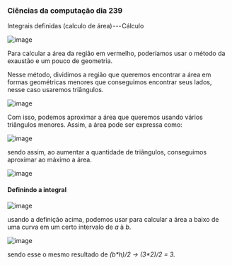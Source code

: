




### Ciências da computação dia 239

Integrais definidas (calculo de área) --- Cálculo

![image](https://cdn-images-1.medium.com/max/800/1*GGxQ76iwMG4ZnCgSrd2PKw.png)

Para calcular a área da região em vermelho, poderíamos usar o método da
exaustão e um pouco de geometria.

Nesse método, dividimos a região que queremos encontrar a área em formas
geométricas menores que conseguimos encontrar seus lados, nesse caso
usaremos triângulos.

![image](https://cdn-images-1.medium.com/max/800/1*QJrr9OT2R1E2QX9r5An5Xw.png)

Com isso, podemos aproximar a área que queremos usando vários triângulos
menores. Assim, a área pode ser expressa como:

![image](https://cdn-images-1.medium.com/max/800/1*I7QEeElKqlR2FAjTxjKw-Q.png)

sendo assim, ao aumentar a quantidade de triângulos, conseguimos
aproximar ao máximo a área.

![image](https://cdn-images-1.medium.com/max/800/1*fvVsqgUeu35n7EC3TdZW1w.png)








#### Definindo a integral

![image](https://cdn-images-1.medium.com/max/800/1*z63mD5u0qZs98UIFIy7D3Q.png)

usando a definição acima, podemos usar para calcular a área a baixo de
uma curva em um certo intervalo de *a* à *b*.

![image](https://cdn-images-1.medium.com/max/800/1*BTLBYa1j28KdjOgmSKBlyw.png)

sendo esse o mesmo resultado de *(b\*h)/2 → (3\*2)/2 = 3.*


